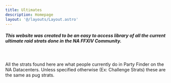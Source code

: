 ```yaml
---
title: Ultimates
description: Homepage
layout: '@/layouts/Layout.astro'
---
```



<html>
    <body>
    <div>
        <Card>
        <h5>This website was created to be an easy to access library of all the current ultimate raid strats done in the NA FFXIV Community.</h5>
        <br></br>
        All the strats found here are what people currently do in Party Finder on the NA Datacenters. Unless specified otherwise (Ex: Challenge Strats) these are the same as pug strats.
        </Card>
    </div>
    </body>
 </html>
